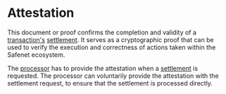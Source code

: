# Attestation

This document or proof confirms the completion and validity of a [transaction's](../safenet-transaction.mdx) [settlement](../concepts/settlement.mdx). 
It serves as a cryptographic proof that can be used to verify the execution and correctness of actions taken within the Safenet ecosystem.

The [processor](../core-components/processor.mdx) has to provide the attestation when a [settlement](../concepts/settlement.mdx) is requested. 
The processor can voluntarily provide the attestation with the settlement request, to ensure that the settlement is processed directly.
